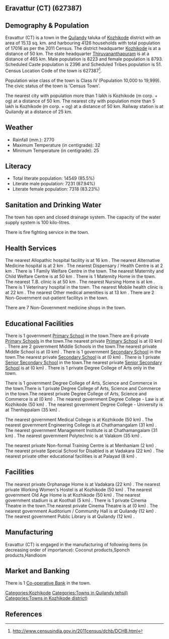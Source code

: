 {{Infobox settlement
| name=Eravattur (CT)
| native_name=
| native_name_lang=
| other_name=
| nickname=
| settlement_type=Town
| image_skyline=
| image_alt=
| image_caption=
| pushpin_map=India Kerala
| pushpin_label_position=right
| pushpin_map_alt=
| pushpin_map_caption=Location in Kerala, India
| latd=
| latm=
| lats=
| latNS=
| longd=
| longm=
| longs=
| longEW=
| coordinates_display=inline,title
| subdivision_type=Country
| subdivision_name={{flag|India}}
| subdivision_type1=[[States and territories of India|State]]
| subdivision_name1=Kerala 
| subdivision_type2=[[List of districts of India|District]]
| subdivision_name2=Kozhikode
| subdivision_type3=Tahsil
| subdivision_name3=Quilandy
| website=
| established_title=<!-- Established -->
| established_date=
| founder=
| named_for=
| government_type=
| governing_body=
| unit_pref=Metric
| area_footnotes=
| area_rank=
| area_total_km2=15.13
| elevation_footnotes=
| elevation_m=
| population_total=17016
| population_as_of=2011
| population_rank=
| population_density_km2=1124
| population_demonym=
| population_footnotes=
| demographics_type1=Languages=
| demographics1_title1=Official=
| demographics1_info1=[[Malayalam language|Malayalam]]
| timezone1=[[Indian Standard Time|IST]]
| utc_offset1==+5:30
| postal_code_type=[[Postal Index Number|PIN]]
| postal_code=
| area_code_type=Telephone code
| area_code=
| registration_plate=
| blank1_name_sec1=Nearest city
| blank1_info_sec1=[[Kozhikode (m corp. + og)]]
| blank2_name_sec1=[[Human sex ratio|Sex ratio]]
| blank2_info_sec1=1069
| blank3_name_sec1=Literacy
| blank3_info_sec1=85.5%
| blank1_name_sec2=[[2011 Census of India|2011 census]] code
| blank1_info_sec2=627387
| footnotes=
}}

== Eravattur (CT) (627387) ==

== Demography & Population ==

Eravattur (CT) is a town in the [[Quilandy]] taluka of [[Kozhikode]] district with an area of 15.13 sq. km. and harbouring 4126 households with total population of 17016 as per the 2011 Census. The district headquarter [[Kozhikode]] is at a distance of 50 km. The state headquarter [[Thiruvananthapuram]] is at a distance of 465 km. Male population is 8223 and female population is 8793. Scheduled Caste population is 2396 and Scheduled Tribes population is 51. Census Location Code of the town is 627387<ref>http://www.censusindia.gov.in/2011census/dchb/DCHB.html</ref>.

Population wise class of the town is Class IV (Population 10,000 to 19,999).
The civic status of the town is 'Census Town'.

The nearest city with population more than 1 lakh is Kozhikode (m corp. + og) at a distance of 50 km. The nearest city with population more than 5 lakh is Kozhikode (m corp. + og) at a distance of 50 km. Railway station is at Quilandy at a distance of 25 km.


== Weather ==  
* Rainfall (mm.): 2770 
* Maximum Temperature (in centigrade): 32
* Minimum Temperature (in centigrade): 25


== Literacy ==  
* Total literate population: 14549 (85.5%)
* Literate male population: 7231 (87.94%)
* Literate female population: 7318 (83.23%)


== Sanitation and Drinking Water ==  
The town has open and closed drainage system.
The capacity of the water supply system is 100 kilo-litres.

There is fire fighting service in the town.


== Health Services ==
The nearest Allopathic hospital facility is at 16 km .
The nearest Alternative Medicine hospital is at 2 km .
The nearest Dispensary / Health Centre is at 2 km .
There is 1 Family Welfare Centre in the town.
The nearest Maternity and Child Welfare Centre is at 50 km .
There is 1 Maternity Home in the town.
The nearest T.B. clinic is at 50 km .
The nearest Nursing Home is at  km .
There is 1 Veterinary hospital in the town.
The nearest Mobile health clinic is at 22 km .
The nearest Other medical amenities is at 13 km .
There are 2 Non-Government out-patient facilitys in the town.


There are 7 Non-Government medicine shops in the town.


== Educational Facilities ==
There is 1 government [[Primary School]] in the town.There are 6 private [[Primary School]]s in the town.The nearest private [[Primary School]] is at  (0 km) .
There are 2 government Middle Schools in the town.The nearest private Middle School is at  (0 km) .
There is 1 government [[Secondary School]] in the town.The nearest private [[Secondary School]] is at  (0 km) .
There is 1 private [[Senior Secondary School]] in the town.The nearest private [[Senior Secondary School]] is at  (0 km) .
There is 1 private Degree College of Arts only in the town. 
 
 
 
 
There is 1 government Degree College of Arts, Science and Commerce in the town.There is 1 private Degree College of Arts, Science and Commerce in the town.The nearest private Degree College of Arts, Science and Commerce is at  (0 km) .
The nearest government Degree College - Law is at Kozhikode (50 km) .
The nearest government Degree College - University is at Thenhippalam (35 km) .
 
The nearest government Medical College is at Kozhikode (50 km) .
The nearest government Engineering College is at Chathamangalam (31 km) .
The nearest government Management Institute is at Chathamangalam (31 km) .
The nearest government Polytechnic is at Valakom (35 km) .
 
The nearest private Non-formal Training Centre is at Menhaniam (2 km) .
The nearest private Special School for Disabled is at Vadakara (22 km) .
The nearest private other educational facilities is at Palayad (8 km) .


== Facilities ==
The nearest private Orphanage Home is at Vadakara (22 km) .
The nearest private Working Women's Hostel is at Kozhikode (50 km) .
The nearest government Old Age Home is at Kozhikode (50 km) .
The nearest government stadium is at Koothali (5 km) .
There is 1 private Cinema Theatre in the town.The nearest private Cinema Theatre is at  (0 km) .
The nearest government Auditorium / Community Hall is at Quilandy  (12 km) .
The nearest government Public Library is at Quilandy (12 km) .


== Manufacturing ==
Eravattur (CT) is engaged in the manufacturing of following items (in decreasing order of importance): Coconut products,Sponch products,Handloom


== Market and Banking ==


There is 1 [[Co-operative Bank]] in the town.




[[Categories:Kozhikode]]
[[Categories:Towns in Quilandy tehsil)]]
[[Categories:Towns in Kozhikode district)]]


== References ==
{{Reflist}}


